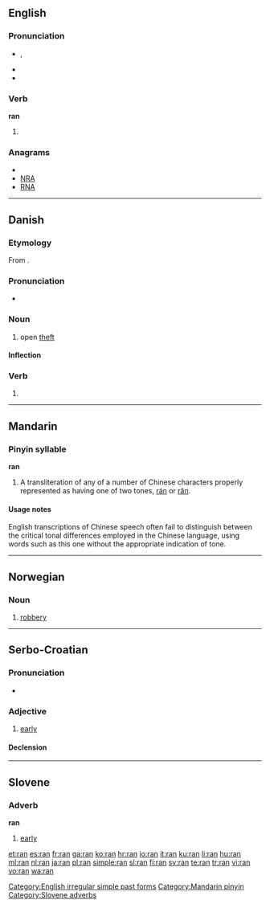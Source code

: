 {{also|rán|rǎn|ràn|RAN}}
==English==

{{rank|peace|glad|hair|571|ran|important|mine|wild}}

===Pronunciation===
* {{IPA|/ɹæn/}}, {{SAMPA|/r\{n/}}
* {{audio|en-us-ran.ogg|Audio (US)}}
* {{rhymes|æn}}

===Verb===
'''ran'''

# {{simple past of|run}}

===Anagrams===
* {{alphagram|anr}}
* [[NRA#English|NRA]]
* [[RNA#English|RNA]]

[[Category:English irregular simple past forms]]

----

==Danish==

===Etymology===
From {{etyl|non|da}} {{term|rán|lang=non}}.

===Pronunciation===
* {{IPA|/raːn/|[ʁɑːˀn]|lang=da}}

===Noun===
{{da-noun|et}}

# open [[theft]]

====Inflection====
{{da-noun-infl|et}}

===Verb===
{{infl|da|verb form}}

# {{form of|imperative|rane|lang=Danish}}

----

==Mandarin==

===Pinyin syllable===
'''ran'''

# A transliteration of any of a number of Chinese characters properly represented as having one of two tones, [[rán]] or [[rǎn]].

====Usage notes====
English transcriptions of Chinese speech often fail to distinguish between the critical tonal differences employed in the Chinese language, using words such as this one without the appropriate indication of tone.

[[Category:Mandarin pinyin]]

----

==Norwegian==

===Noun===
{{no-noun-n1}}

# [[robbery]]

----

==Serbo-Croatian==

===Pronunciation===
* {{IPA|/râːn/|lang=sh}}

===Adjective===
{{sh-adjective|head=rȃn|def=rani|def_a=rȃnī|comp=raniji|comp_a=rànijī|r|ран|ра̑н}}

# [[early]]

====Declension====
{{sh-adj-full|ran|o|ranij|e}}

----

==Slovene==

===Adverb===
'''ran'''

# [[early]]

[[Category:Slovene adverbs]]

[[et:ran]]
[[es:ran]]
[[fr:ran]]
[[ga:ran]]
[[ko:ran]]
[[hr:ran]]
[[io:ran]]
[[it:ran]]
[[ku:ran]]
[[li:ran]]
[[hu:ran]]
[[ml:ran]]
[[nl:ran]]
[[ja:ran]]
[[pl:ran]]
[[simple:ran]]
[[sl:ran]]
[[fi:ran]]
[[sv:ran]]
[[te:ran]]
[[tr:ran]]
[[vi:ran]]
[[vo:ran]]
[[wa:ran]]